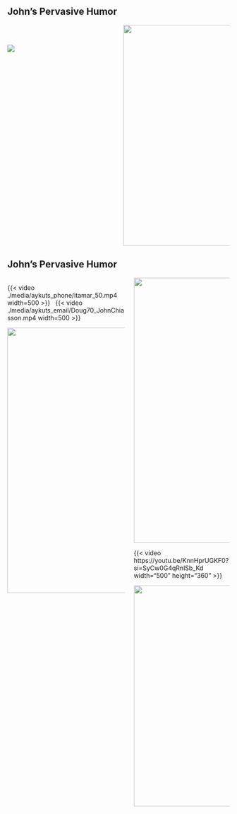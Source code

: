## John's Pervasive Humor

:::: {.columns}
::: {.column width="50%"}
&nbsp;

![](./media/aykuts_email/SeeYouLaterAlligator.jpg){fig-align="center"}
:::

::: {.column width="50%"}
<center>
<img src="./media/aykuts_email/Math.jpg" width="500">
</center>
:::

::::


## John's Pervasive Humor


:::: {.columns}

::: {.column width="55%"}
::: {.r-stack}

::: {.fragment .fade-out fragment-index=1}
{{< video ./media/aykuts_phone/itamar_50.mp4 width=500 >}}
&nbsp;
{{< video ./media/aykuts_email/Doug70_JohnChiasson.mp4 width=500 >}}
:::

::: {.fragment .fade-in fragment-index=2}
<center>
<img src="./media/aykuts_phone/big_bad_john_lyrics.jpg" height="600">
</center>
:::
:::
:::

::: {.column width="45%"}
::: {.r-stack}

::: {.fragment .fade-out fragment-index=1}
<center>
<img src="./media/aykuts_phone/theoretical_experimental_cropped.jpg" width="600">
</center>
:::

::: {.fragment .fade-in fragment-index=2}
{{< video https://youtu.be/KnnHprUGKF0?si=SyCw0G4qRnlSb_Kd width="500" height="360" >}}


<center>
<img src="./media/aykuts_phone/big_bad_john_photo.jpg" width="500">
</center>
:::

:::

:::

::::
